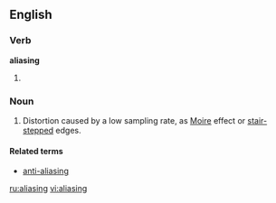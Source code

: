 ==English==
===Verb===
'''aliasing'''
# {{present participle of|[[alias]]}}

===Noun===
{{en-noun}}
# {{context|signal processing|graphics|sound recording}} Distortion caused by a low sampling rate, as [[Moire]] effect or [[stair-stepped]] edges.

====Related terms====
*[[anti-aliasing]]

[[ru:aliasing]]
[[vi:aliasing]]